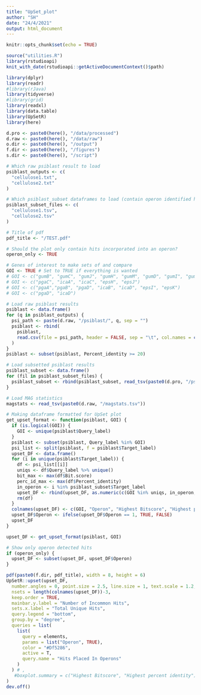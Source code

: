```yaml
---
title: "UpSet_plot"
author: "SH"
date: "24/4/2021"
output: html_document
---
```


```r
knitr::opts_chunk$set(echo = TRUE)
```
```r
source("utilities.R")
library(rstudioapi)
knit_with_date(rstudioapi::getActiveDocumentContext()$path)
```

```r
library(dplyr)
library(readr)
#library(rJava)
library(tidyverse)
#library(grid)
library(readxl)
library(data.table)
library(UpSetR)
library(here)

d.pro <- paste0(here(), "/data/processed")
d.raw <- paste0(here(), "/data/raw")
o.dir <- paste0(here(), "/output")
f.dir <- paste0(here(), "/figures")
s.dir <- paste0(here(), "/script")
```


```r

# Which raw psiblast result to load
psiblast_outputs <- c(
  "cellulose1.txt",
  "cellulose2.txt"
)

# Which psiblast_subset dataframes to load (contain operon identified hits)
psiblast_subset_files <- c(
  "cellulose1.tsv",
  "cellulose2.tsv"
)

# Title of pdf
pdf_title <- "/TEST.pdf"

# Should the plot only contain hits incorporated into an operon?
operon_only <- TRUE

# Genes of interest to make sets of and compare
GOI <- TRUE # Set to TRUE if everything is wanted
# GOI <- c("gumB", "gumC", "gumJ", "gumH", "gumM", "gumD", "gumI", "gumL", "gumE", "gumG")
# GOI <- c("pgaC", "icaA", "icaC", "epsH", "epsJ")
# GOI <- c("pgaA","pgaB", "pgaD", "icaB", "icaD", "epsI", "epsK")
# GOI <- c("pgaD", "icaD")

```



```r
# Load raw psiblast results
psiblast <- data.frame()
for (q in psiblast_outputs) {
  psi_path <- paste(d.raw, "/psiblast/", q, sep = "")
  psiblast <- rbind(
    psiblast,
    read.csv(file = psi_path, header = FALSE, sep = "\t", col.names = c("Query_label", "Target_label", "Percent_identity", "align_length", "mismatch", "gap_opens", "start_query", "end_query", "start_target", "end_target", "E_value", "Bit score"))
  )
}
psiblast <- subset(psiblast, Percent_identity >= 20)

# Load subsetted psiblast results
psiblast_subset <- data.frame()
for (fil in psiblast_subset_files) {
  psiblast_subset <- rbind(psiblast_subset, read_tsv(paste0(d.pro, "/psiblast_subset_tsv/", fil)))
}

# Load MAG statistics
magstats <- read_tsv(paste0(d.raw, "/magstats.tsv"))
```


```r
# Making dataframe formatted for UpSet plot
get_upset_format <- function(psiblast, GOI) {
  if (is.logical(GOI)) {
    GOI <- unique(psiblast$Query_label)
  }
  psiblast <- subset(psiblast, Query_label %in% GOI)
  psi_list <- split(psiblast, f = psiblast$Target_label)
  upset_DF <- data.frame()
  for (i in unique(psiblast$Target_label)) {
    df <- psi_list[[i]]
    uniqs <- df$Query_label %>% unique()
    bit_max <- max(df$Bit.score)
    perc_id_max <- max(df$Percent_identity)
    in_operon <- i %in% psiblast_subset$Target_label
    upset_DF <- rbind(upset_DF, as.numeric(c(GOI %in% uniqs, in_operon, bit_max, perc_id_max)))
    rm(df)
  }
  colnames(upset_DF) <- c(GOI, "Operon", "Highest Bitscore", "Highest percent identity")
  upset_DF$Operon <- ifelse(upset_DF$Operon == 1, TRUE, FALSE)
  upset_DF
}
```


```r
upset_DF <- get_upset_format(psiblast, GOI)

# Show only operon detected hits
if (operon_only) {
  upset_DF <- subset(upset_DF, upset_DF$Operon)
}

pdf(paste0(f.dir, pdf_title), width = 8, height = 6)
UpSetR::upset(upset_DF,
  number.angles = 0, point.size = 2.5, line.size = 1, text.scale = 1.2,
  nsets = length(colnames(upset_DF))-3,
  keep.order = TRUE,
  mainbar.y.label = "Number of Incommon Hits",
  sets.x.label = "Total Unique Hits",
  query.legend = "bottom",
  group.by = "degree",
  queries = list(
    list(
      query = elements,
      params = list("Operon", TRUE),
      color = "#Df5286",
      active = T,
      query.name = "Hits Placed In Operons"
    )
  ) # ,
   #boxplot.summary = c("Highest Bitscore", "Highest percent identity")
)
dev.off()
```

